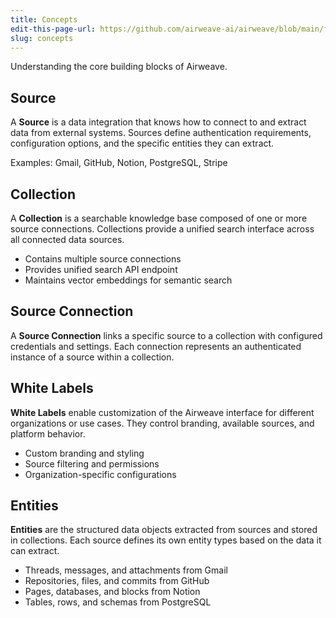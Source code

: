 ```yaml
---
title: Concepts
edit-this-page-url: https://github.com/airweave-ai/airweave/blob/main/fern/docs/pages/concepts.mdx
slug: concepts
---
```


Understanding the core building blocks of Airweave.

## Source

A **Source** is a data integration that knows how to connect to and extract data from external systems. Sources define authentication requirements, configuration options, and the specific entities they can extract.

Examples: Gmail, GitHub, Notion, PostgreSQL, Stripe

## Collection

A **Collection** is a searchable knowledge base composed of one or more source connections. Collections provide a unified search interface across all connected data sources.

- Contains multiple source connections
- Provides unified search API endpoint
- Maintains vector embeddings for semantic search

## Source Connection

A **Source Connection** links a specific source to a collection with configured credentials and settings. Each connection represents an authenticated instance of a source within a collection.

## White Labels

**White Labels** enable customization of the Airweave interface for different organizations or use cases. They control branding, available sources, and platform behavior.

- Custom branding and styling
- Source filtering and permissions
- Organization-specific configurations

## Entities

**Entities** are the structured data objects extracted from sources and stored in collections. Each source defines its own entity types based on the data it can extract.

- Threads, messages, and attachments from Gmail
- Repositories, files, and commits from GitHub
- Pages, databases, and blocks from Notion
- Tables, rows, and schemas from PostgreSQL
